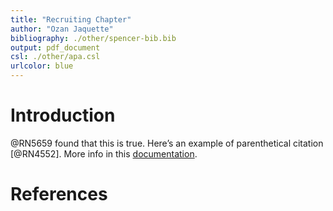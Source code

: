 ```yaml
---
title: "Recruiting Chapter"
author: "Ozan Jaquette"
bibliography: ./other/spencer-bib.bib
output: pdf_document
csl: ./other/apa.csl
urlcolor: blue
---
```


# Introduction

@RN5659 found that this is true. Here's an example of parenthetical citation [@RN4552]. More info in this [documentation](https://rmarkdown.rstudio.com/authoring_bibliographies_and_citations.html).

# References

